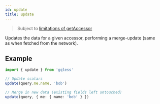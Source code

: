 ```yaml
---
id: update
title: update
---
```


> Subject to [limitations of getAccessor](/docs/api/gqless/getAccessor)

Updates the data for a given accessor, performing a merge-update (same as when fetched from the network).

## Example

```ts
import { update } from 'gqless'

// Update scalars
update(query.me.name, 'bob')

// Merge in new data (existing fields left untouched)
update(query, { me: { name: 'bob' } })
```

